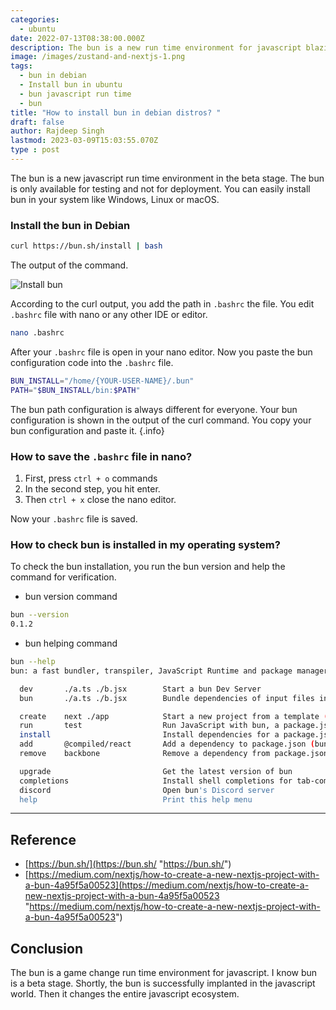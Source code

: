```yaml
---
categories:
  - ubuntu
date: 2022-07-13T08:38:00.000Z
description: The bun is a new run time environment for javascript blazing fast
image: /images/zustand-and-nextjs-1.png
tags:
  - bun in debian
  - Install bun in ubuntu
  - bun javascript run time
  - bun
title: "How to install bun in debian distros? "
draft: false
author: Rajdeep Singh
lastmod: 2023-03-09T15:03:55.070Z
type : post
---
```


The bun is a new javascript run time environment in the beta stage. The bun is
only available for testing and not for deployment. You can easily install bun in
your system like Windows, Linux or macOS.

### Install the bun in Debian

```bash
curl https://bun.sh/install | bash
```

The output of the command.

![Install bun](/images/install-bun.png "Install bun")

According to the curl output, you add the path in `.bashrc` the file. You edit
`.bashrc` file with nano or any other IDE or editor.

```bash
nano .bashrc
```

After your `.bashrc` file is open in your nano editor. Now you paste the bun
configuration code into the `.bashrc` file.

```bash
BUN_INSTALL="/home/{YOUR-USER-NAME}/.bun"
PATH="$BUN_INSTALL/bin:$PATH"
```

The bun path configuration is always different for everyone. Your bun configuration is shown in the output of the curl command. You copy your bun configuration and paste it. {.info}

### How to save the `.bashrc` file in nano?

1. First, press `ctrl + o` commands
2. In the second step, you hit enter.
3. Then `ctrl + x` close the nano editor.

Now your `.bashrc` file is saved.

### How to check bun is installed in my operating system?

To check the bun installation, you run the bun version and help the command for
verification.

- bun version command

```bash
bun --version
0.1.2
```

- bun helping command

```bash
bun --help
bun: a fast bundler, transpiler, JavaScript Runtime and package manager for web software.

  dev       ./a.ts ./b.jsx        Start a bun Dev Server
  bun       ./a.ts ./b.jsx        Bundle dependencies of input files into a .bun

  create    next ./app            Start a new project from a template (bun c)
  run       test                  Run JavaScript with bun, a package.json script, or a bin
  install                         Install dependencies for a package.json (bun i)
  add       @compiled/react       Add a dependency to package.json (bun a)
  remove    backbone              Remove a dependency from package.json (bun rm)

  upgrade                         Get the latest version of bun
  completions                     Install shell completions for tab-completion
  discord                         Open bun's Discord server
  help                            Print this help menu
```

---

## Reference

- [https://bun.sh/](https://bun.sh/ "https://bun.sh/")
- [https://medium.com/nextjs/how-to-create-a-new-nextjs-project-with-a-bun-4a95f5a00523](https://medium.com/nextjs/how-to-create-a-new-nextjs-project-with-a-bun-4a95f5a00523 "https://medium.com/nextjs/how-to-create-a-new-nextjs-project-with-a-bun-4a95f5a00523")

## Conclusion

The bun is a game change run time environment for javascript. I know bun is a beta stage.
Shortly, the bun is successfully implanted in the javascript world. Then it changes the entire javascript ecosystem.
